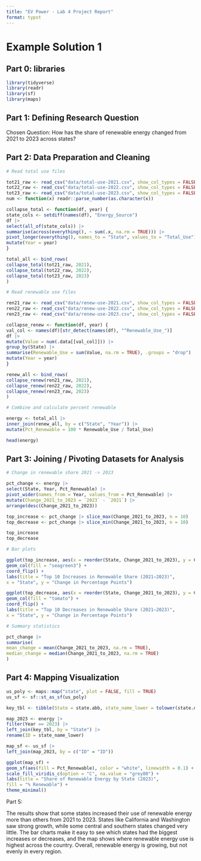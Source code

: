 ```yaml
---
title: "EV Power - Lab 4 Project Report"
format: typst
---
```


# Example Solution 1

## **Part 0: libraries**

```r
library(tidyverse)
library(readr)
library(sf)
library(maps)
```

## **Part 1:** **Defining Research Question**

Chosen Question: How has the share of renewable energy changed from 2021 to 2023 across states?

## **Part 2: Data Preparation and Cleaning**

```r

# Read total use files

tot21_raw <- read_csv("data/total-use-2021.csv", show_col_types = FALSE)
tot22_raw <- read_csv("data/total-use-2022.csv", show_col_types = FALSE)
tot23_raw <- read_csv("data/total-use-2023.csv", show_col_types = FALSE)
num <- function(x) readr::parse_number(as.character(x))

collapse_total <- function(df, year) {
state_cols <- setdiff(names(df), "Energy_Source")
df |>
select(all_of(state_cols)) |>
summarise(across(everything(), ~ sum(.x, na.rm = TRUE))) |>
pivot_longer(everything(), names_to = "State", values_to = "Total_Use") |>
mutate(Year = year)
}

total_all <- bind_rows(
collapse_total(tot21_raw, 2021),
collapse_total(tot22_raw, 2022),
collapse_total(tot23_raw, 2023)
)

# Read renewable use files

ren21_raw <- read_csv("data/renew-use-2021.csv", show_col_types = FALSE)
ren22_raw <- read_csv("data/renew-use-2022.csv", show_col_types = FALSE)
ren23_raw <- read_csv("data/renew-use-2023.csv", show_col_types = FALSE)

collapse_renew <- function(df, year) {
val_col <- names(df)[str_detect(names(df), "^Renewable_Use_")]
df |>
mutate(Value = num(.data[[val_col]])) |>
group_by(State) |>
summarise(Renewable_Use = sum(Value, na.rm = TRUE), .groups = "drop") |>
mutate(Year = year)
}

renew_all <- bind_rows(
collapse_renew(ren21_raw, 2021),
collapse_renew(ren22_raw, 2022),
collapse_renew(ren23_raw, 2023)
)

# Combine and calculate percent renewable

energy <- total_all |>
inner_join(renew_all, by = c("State", "Year")) |>
mutate(Pct_Renewable = 100 * Renewable_Use / Total_Use)

head(energy)

```

## **Part 3: Joining / Pivoting Datasets for Analysis**

```r

# Change in renewable share 2021 -> 2023

pct_change <- energy |>
select(State, Year, Pct_Renewable) |>
pivot_wider(names_from = Year, values_from = Pct_Renewable) |>
mutate(Change_2021_to_2023 = `2023` - `2021`) |>
arrange(desc(Change_2021_to_2023))

top_increase <- pct_change |> slice_max(Change_2021_to_2023, n = 10)
top_decrease <- pct_change |> slice_min(Change_2021_to_2023, n = 10)

top_increase
top_decrease

# Bar plots

ggplot(top_increase, aes(x = reorder(State, Change_2021_to_2023), y = Change_2021_to_2023)) +
geom_col(fill = "seagreen3") +
coord_flip() +
labs(title = "Top 10 Increases in Renewable Share (2021–2023)",
x = "State", y = "Change in Percentage Points")

ggplot(top_decrease, aes(x = reorder(State, Change_2021_to_2023), y = Change_2021_to_2023)) +
geom_col(fill = "tomato") +
coord_flip() +
labs(title = "Top 10 Decreases in Renewable Share (2021–2023)",
x = "State", y = "Change in Percentage Points")

# Summary statistics

pct_change |>
summarise(
mean_change = mean(Change_2021_to_2023, na.rm = TRUE),
median_change = median(Change_2021_to_2023, na.rm = TRUE)
)

```


## **Part 4: Mapping Visualization**

```r

us_poly <- maps::map("state", plot = FALSE, fill = TRUE)
us_sf <- sf::st_as_sf(us_poly)

key_tbl <- tibble(State = state.abb, state_name_lower = tolower(state.name))

map_2023 <- energy |>
filter(Year == 2023) |>
left_join(key_tbl, by = "State") |>
rename(ID = state_name_lower)

map_sf <- us_sf |>
left_join(map_2023, by = c("ID" = "ID"))

ggplot(map_sf) +
geom_sf(aes(fill = Pct_Renewable), color = "white", linewidth = 0.1) +
scale_fill_viridis_c(option = "C", na.value = "grey80") +
labs(title = "Share of Renewable Energy by State (2023)",
fill = "% Renewable") +
theme_minimal()

```


Part 5:

The results show that some states increased their use of renewable energy more than others from 2021 to 2023. States like California and Washington saw strong growth, while some central and southern states changed very little. The bar charts make it easy to see which states had the biggest increases or decreases, and the map shows where renewable energy use is highest across the country. Overall, renewable energy is growing, but not evenly in every region.